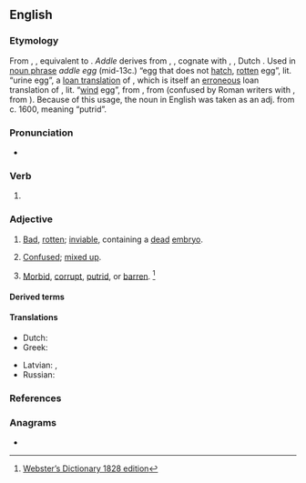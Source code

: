 ==English==

===Etymology===
From {{inh|en|enm|addledd}}, {{m|enm|adyld}}, equivalent to {{af|en|addle|t1=[[urine]], [[liquid]] [[filth]]|-ed}}.  ''Addle'' derives from {{der|en|ang|adel}}, {{m|ang|adela|t=[[mud]], [[mire]], liquid [[manure]]}}, cognate with {{cog|gmq-osw|adel||urine}}, {{cog|gml|adel}}, Dutch {{m|nl|aal||[[manure]]}}. Used in [[noun phrase]] ''addle egg'' (mid-13c.) “egg that does not [[hatch]], [[rotten]] egg”, lit. “urine egg”, a [[loan translation]] of {{cog|la|ovum urinum}}, which is itself an [[erroneous]] loan translation of {{cog|grc|οὔριον ᾠόν||putrid egg}}, lit. “[[wind]] egg”, from {{m|grc|οὔριος||of the wind}}, from {{m|grc|οὖρος||fair wind}} (confused by Roman writers with {{m|grc|οὔριος||of urine}}, from {{m|grc|οὖρον||urine}}). Because of this usage, the noun in English was taken as an adj. from c. 1600, meaning “putrid”.

===Pronunciation===
* {{IPA|/ˈæ.dəld/|lang=en}}

===Verb===
{{head|en|verb form}}

# {{en-past of|addle}}

===Adjective===
{{en-adj}}

# {{lb|en|of eggs}} [[bad|Bad]], [[rotten]]; [[inviable]], containing a [[dead]] [[embryo]].
# [[confused|Confused]]; [[mix up|mixed up]].
# {{lb|en|obsolete}} [[morbid|Morbid]], [[corrupt]], [[putrid]], or [[barren]]. <ref>[http://machaut.uchicago.edu/?resource=Webster%27s&word=addled&use1828=on Webster’s Dictionary 1828 edition]</ref>
====Derived terms====
{{der2|en
|drug-addled}}
====Translations====
{{trans-top|rotten (of eggs)}}
* Dutch: {{t+|nl|rot}}
* Greek: {{t+|el|κλούβιος}}
{{trans-mid}}
* Latvian: {{t|lv|vanckars|m}} {{qualifier|an egg with a half-developed dead embryo}}, {{t|lv|sapuvusi|f}} {{qualifier|rotten}}
* Russian: {{t+|ru|проту́хший}}
{{trans-bottom}}

===References===
<references/>

===Anagrams===
* {{anagrams|en|a=adddel|daddle}}